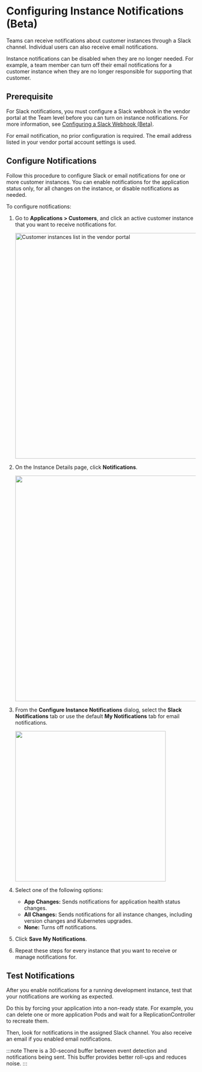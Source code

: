 

# Configuring Instance Notifications (Beta)

<NotificationsAbout/>

Teams can receive notifications about customer instances through a Slack channel. Individual users can also receive email notifications.

Instance notifications can be disabled when they are no longer needed. For example, a team member can turn off their email notifications for a customer instance when they are no longer responsible for supporting that customer.

## Prerequisite

For Slack notifications, you must configure a Slack webhook in the vendor portal at the Team level before you can turn on instance notifications. For more information, see [Configuring a Slack Webhook (Beta)](team-management-slack-config).

For email notification, no prior configuration is required. The email address listed in your vendor portal account settings is used.

## Configure Notifications

Follow this procedure to configure Slack or email notifications for one or more customer instances. You can enable notifications for the application status only, for all changes on the instance, or disable notifications as needed.

To configure notifications:

1. Go to **Applications > Customers**, and click an active customer instance that you want to receive notifications for.

    <img src="/images/customer-instances.png" alt="Customer instances list in the vendor portal" width="600"/>

1. On the Instance Details page, click **Notifications**.

    <img width="600px" src="/images/instance-notifications.png" />

1. From the **Configure Instance Notifications** dialog, select the **Slack Notifications** tab or use the default **My Notifications** tab for email notifications.
 
    <img width="400px" src="/images/instance-notifications-dialog.png" />

1. Select one of the following options:

    - **App Changes:** Sends notifications for application health status changes.
    - **All Changes:** Sends notifications for all instance changes, including version changes and Kubernetes upgrades.
    - **None:** Turns off notifications.

1. Click **Save My Notifications**.

1. Repeat these steps for every instance that you want to receive or manage notifications for.


## Test Notifications

After you enable notifications for a running development instance, test that your notifications are working as expected.

Do this by forcing your application into a non-ready state. For example, you can delete one or more application Pods and wait for a ReplicationController to recreate them.

Then, look for notifications in the assigned Slack channel. You also receive an email if you enabled email notifications.

:::note
There is a 30-second buffer between event detection and notifications being sent. This buffer provides better roll-ups and reduces noise.
:::